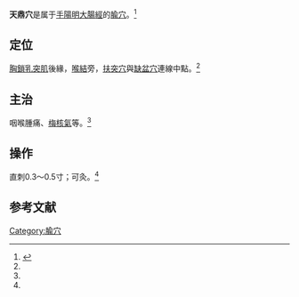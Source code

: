 {{medical}}
{{Infobox acupoint
|name = 天鼎穴
|image = 
|imagesize = 
|caption =
|simplified = 天鼎
|traditional = 天鼎
|code = LI17
|pinyin = Tiāndǐng
|meridian = 手陽明大腸經
|location = [[胸鎖乳突肌|胸鎖乳突肌]]後緣，[[扶突穴|扶突穴]]與[[缺盆穴|缺盆穴]]連線中點
|treat = 咽喉腫痛、[[梅核氣|梅核氣]]等
|processing = 直刺0.3～0.5寸；可灸
|footnotes = 
}}
'''天鼎穴'''是属于[[手陽明大腸經|手陽明大腸經]]的[[腧穴|腧穴]]。<ref name="针灸学">{{Cite book |title=针灸学 |url=https://archive.org/details/zhenjiuxue0000unse |author=孙国杰 主编 |publisher=[[上海科学技术出版社|上海科学技术出版社]] |year=1997 |pages=[https://archive.org/details/zhenjiuxue0000unse/page/46 46] |isbn=7-5323-4102-X}}</ref>

==定位==
[[胸鎖乳突肌|胸鎖乳突肌]]後緣，[[喉結|喉結]]旁，[[扶突穴|扶突穴]]與[[缺盆穴|缺盆穴]]連線中點。<ref name="针灸学"/>

==主治==
咽喉腫痛、[[梅核氣|梅核氣]]等。<ref name="针灸学"/>

==操作==
直刺0.3～0.5寸；可灸。<ref name="针灸学"/>

==参考文献==
{{reflist}}

{{经络}}
{{手陽明大腸經}}

{{DEFAULTSORT:T}}
[[Category:腧穴|Category:腧穴]]